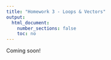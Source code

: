 ```yaml
---
title: "Homework 3 - Loops & Vectors"
output:
  html_document:
    number_sections: false
    toc: no
---
```


Coming soon!
